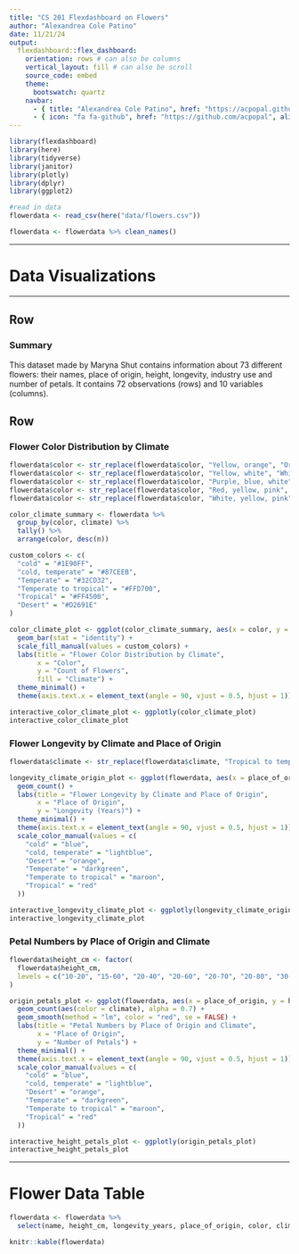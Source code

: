```yaml
---
title: "CS 201 Flexdashboard on Flowers"
author: "Alexandrea Cole Patino"
date: 11/21/24
output: 
  flexdashboard::flex_dashboard:
    orientation: rows # can also be columns
    vertical_layout: fill # can also be scroll
    source_code: embed
    theme:
      bootswatch: quartz
    navbar:
      - { title: "Alexandrea Cole Patino", href: "https://acpopal.github.io/", align: right }
      - { icon: "fa fa-github", href: "https://github.com/acpopal", align: right, target: blank }
---
```


```r
library(flexdashboard)
library(here)
library(tidyverse)
library(janitor)
library(plotly)
library(dplyr)
library(ggplot2)
```

```r
#read in data
flowerdata <- read_csv(here("data/flowers.csv"))

flowerdata <- flowerdata %>% clean_names()
```

------------------------------------------------------------------------

# Data Visualizations

---

Row 
-------------------------------------
    
### Summary

This dataset made by Maryna Shut contains information about 73 different flowers: their names, place of origin, height, longevity, industry use and number of petals. It contains 72 observations (rows) and 10 variables (columns).

Row {.tabset .tabset-fade}
-------------------------------------
   
### Flower Color Distribution by Climate

```r
flowerdata$color <- str_replace(flowerdata$color, "Yellow, orange", "Orange, yellow")
flowerdata$color <- str_replace(flowerdata$color, "Yellow, white", "White, yellow")
flowerdata$color <- str_replace(flowerdata$color, "Purple, blue, white", "Blue, purple, white")
flowerdata$color <- str_replace(flowerdata$color, "Red, yellow, pink", "Red, pink, yellow")
flowerdata$color <- str_replace(flowerdata$color, "White, yellow, pink", "Pink, white, yellow")

color_climate_summary <- flowerdata %>%
  group_by(color, climate) %>%
  tally() %>%
  arrange(color, desc(n))

custom_colors <- c(
  "cold" = "#1E90FF",
  "cold, temperate" = "#87CEEB",
  "Temperate" = "#32CD32",
  "Temperate to tropical" = "#FFD700", 
  "Tropical" = "#FF4500",
  "Desert" = "#D2691E"
)

color_climate_plot <- ggplot(color_climate_summary, aes(x = color, y = n, fill = climate)) +
  geom_bar(stat = "identity") +
  scale_fill_manual(values = custom_colors) +
  labs(title = "Flower Color Distribution by Climate",
       x = "Color",
       y = "Count of Flowers",
       fill = "Climate") +
  theme_minimal() +
  theme(axis.text.x = element_text(angle = 90, vjust = 0.5, hjust = 1))

interactive_color_climate_plot <- ggplotly(color_climate_plot)
interactive_color_climate_plot

```

### Flower Longevity by Climate and Place of Origin

```r
flowerdata$climate <- str_replace(flowerdata$climate, "Tropical to temperate", "Temperate to tropical")

longevity_climate_origin_plot <- ggplot(flowerdata, aes(x = place_of_origin, y = longevity_years, color = climate)) +
  geom_count() +
  labs(title = "Flower Longevity by Climate and Place of Origin",
       x = "Place of Origin",
       y = "Longevity (Years)") +
  theme_minimal() +
  theme(axis.text.x = element_text(angle = 90, vjust = 0.5, hjust = 1)) +
  scale_color_manual(values = c(
    "cold" = "blue",
    "cold, temperate" = "lightblue",
    "Desert" = "orange",
    "Temperate" = "darkgreen",
    "Temperate to tropical" = "maroon",
    "Tropical" = "red"
  ))

interactive_longevity_climate_plot <- ggplotly(longevity_climate_origin_plot)
interactive_longevity_climate_plot
```

### Petal Numbers by Place of Origin and Climate

```r
flowerdata$height_cm <- factor(
  flowerdata$height_cm,
  levels = c("10-20", "15-60", "20-40", "20-60", "20-70", "20-80", "30-90", "30-100", "50-100", "50-150", "60-180", "100-200", "100-300", "300-600")
)

origin_petals_plot <- ggplot(flowerdata, aes(x = place_of_origin, y = height_cm)) +
  geom_count(aes(color = climate), alpha = 0.7) +
  geom_smooth(method = "lm", color = "red", se = FALSE) +  
  labs(title = "Petal Numbers by Place of Origin and Climate",
       x = "Place of Origin",
       y = "Number of Petals") +
  theme_minimal() +
  theme(axis.text.x = element_text(angle = 90, vjust = 0.5, hjust = 1)) +
  scale_color_manual(values = c(
    "cold" = "blue",
    "cold, temperate" = "lightblue",
    "Desert" = "orange",
    "Temperate" = "darkgreen",
    "Temperate to tropical" = "maroon",
    "Tropical" = "red"
  ))

interactive_height_petals_plot <- ggplotly(origin_petals_plot)
interactive_height_petals_plot

```

------------------------------------------------------------------------

# Flower Data Table

```r
flowerdata <- flowerdata %>% 
  select(name, height_cm, longevity_years, place_of_origin, color, climate, cut_flowers, perfumes, medicine, average_number_of_petals)

knitr::kable(flowerdata)
```
